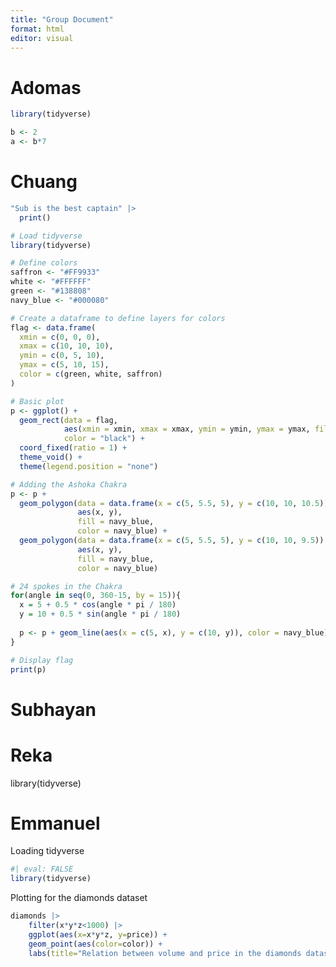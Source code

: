 ```yaml
---
title: "Group Document"
format: html
editor: visual
---
```


# Adomas

```r
library(tidyverse)

b <- 2
a <- b*7
```

# Chuang
```r
"Sub is the best captain" |> 
  print()
```
```r
# Load tidyverse
library(tidyverse)

# Define colors
saffron <- "#FF9933"
white <- "#FFFFFF"
green <- "#138808"
navy_blue <- "#000080"

# Create a dataframe to define layers for colors
flag <- data.frame(
  xmin = c(0, 0, 0),
  xmax = c(10, 10, 10),
  ymin = c(0, 5, 10),
  ymax = c(5, 10, 15),
  color = c(green, white, saffron)
)

# Basic plot
p <- ggplot() +
  geom_rect(data = flag, 
            aes(xmin = xmin, xmax = xmax, ymin = ymin, ymax = ymax, fill = color),
            color = "black") +
  coord_fixed(ratio = 1) +
  theme_void() +
  theme(legend.position = "none")

# Adding the Ashoka Chakra
p <- p + 
  geom_polygon(data = data.frame(x = c(5, 5.5, 5), y = c(10, 10, 10.5)), 
               aes(x, y), 
               fill = navy_blue,
               color = navy_blue) +
  geom_polygon(data = data.frame(x = c(5, 5.5, 5), y = c(10, 10, 9.5)), 
               aes(x, y), 
               fill = navy_blue,
               color = navy_blue)

# 24 spokes in the Chakra
for(angle in seq(0, 360-15, by = 15)){
  x = 5 + 0.5 * cos(angle * pi / 180)
  y = 10 + 0.5 * sin(angle * pi / 180)
  
  p <- p + geom_line(aes(x = c(5, x), y = c(10, y)), color = navy_blue)
}

# Display flag
print(p)

```



# Subhayan

# Reka

library(tidyverse)

# Emmanuel

Loading tidyverse

```r
#| eval: FALSE
library(tidyverse)
```

Plotting for the diamonds dataset

```r
diamonds |> 
	filter(x*y*z<1000) |> 
	ggplot(aes(x=x*y*z, y=price)) + 
	geom_point(aes(color=color)) +
	labs(title="Relation between volume and price in the diamonds dataset (stratified on the color)", x="Volume of the diamond", y="Price of the diamond")
```
